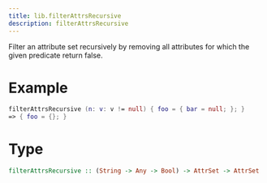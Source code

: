 ```yaml
---
title: lib.filterAttrsRecursive
description: filterAttrsRecursive
---
```



Filter an attribute set recursively by removing all attributes for
which the given predicate return false.

# Example

```nix
filterAttrsRecursive (n: v: v != null) { foo = { bar = null; }; }
=> { foo = {}; }
```

# Type

```haskell
filterAttrsRecursive :: (String -> Any -> Bool) -> AttrSet -> AttrSet
```
